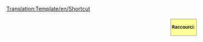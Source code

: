 <noinclude>[[Translation:Template/en/Shortcut]]{{en/-}}</noinclude><div style="border: 1px solid #999; background: #ffff99; margin: .3em .3em .3em 1em; padding: 3px; float: right; font-size:smaller; font-weight:bold">
Raccourci:<br />{{{1|}}}
</div>
